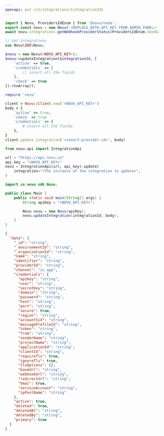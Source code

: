 ```yaml
---
openapi: put /v1/integrations/{integrationId}
---
```


<Snippet file="apikey-warning.mdx" />

<RequestExample>

```javascript Node.js
import { Novu, ProvidersIdEnum } from '@novu/node';  
export const novu = new Novu('<REPLACE_WITH_API_KEY_FROM_ADMIN_PANEL>');
await novu.integrations.getWebhookProviderStatus(ProvidersIdEnum.SendGrid);
```

```php PHP
// Get integrations
use Novu\SDK\Novu;

$novu = new Novu(<NOVU_API_KEY>);
$novu->updateIntegration($integrationId, [
    'active' => true,
    'credentials' => [
        // insert all the fields
    ],
    'check' => true
])->toArray();
```

```ruby Ruby
require 'novu'

client = Novu::Client.new('<NOVU_API_KEY>')
body = {
    'active' => true,
    'check' => true
    'credentials' => {
        # insert all the fields
    },
}
client.update_integration('<insert-provider-id>', body)
```

```python Python
from novu.api import IntegrationApi

url = "https://api.novu.co"
api_key = "<NOVU_API_KEY>"
novu = IntegrationApi(url, api_key).update(
    integration="<The instance of the integration to update>",
)
```

```java Java
import co.novu.sdk.Novu;

public class Main {
    public static void main(String[] args) {
        String apiKey = "<NOVU_API_KEY>";

        Novu novu = new Novu(apiKey);
        novu.updateIntegration(integrationId, body);
    }
}
```


</RequestExample>

<ResponseExample>

```json Response
{
  "data": {
    "_id": "string",
    "_environmentId": "string",
    "_organizationId": "string",
    "name": "string",
    "identifier": "string",
    "providerId": "string",
    "channel": "in_app",
    "credentials": {
      "apiKey": "string",
      "user": "string",
      "secretKey": "string",
      "domain": "string",
      "password": "string",
      "host": "string",
      "port": "string",
      "secure": true,
      "region": "string",
      "accountSid": "string",
      "messageProfileId": "string",
      "token": "string",
      "from": "string",
      "senderName": "string",
      "projectName": "string",
      "applicationId": "string",
      "clientId": "string",
      "requireTls": true,
      "ignoreTls": true,
      "tlsOptions": {},
      "baseUrl": "string",
      "webhookUrl": "string",
      "redirectUrl": "string",
      "hmac": true,
      "serviceAccount": "string",
      "ipPoolName": "string"
    },
    "active": true,
    "deleted": true,
    "deletedAt": "string",
    "deletedBy": "string",
    "primary": true
  }
}
```

</ResponseExample>